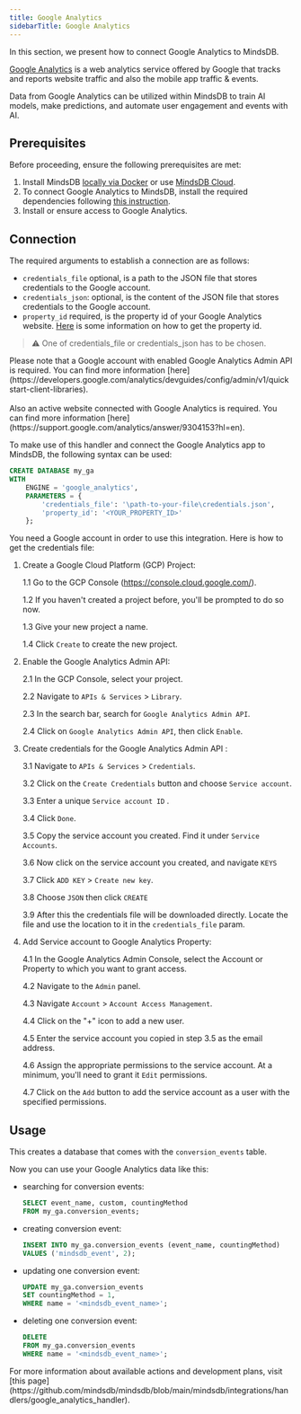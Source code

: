 ```yaml
---
title: Google Analytics
sidebarTitle: Google Analytics
---
```


In this section, we present how to connect Google Analytics to MindsDB.

[Google Analytics](https://analytics.google.com/) is a web analytics service offered by Google that tracks and reports website traffic and also the mobile app traffic & events.

Data from Google Analytics can be utilized within MindsDB to train AI models, make predictions, and automate user engagement and events with AI.

## Prerequisites

Before proceeding, ensure the following prerequisites are met:

1. Install MindsDB [locally via Docker](https://docs.mindsdb.com/setup/self-hosted/docker) or use [MindsDB Cloud](https://cloud.mindsdb.com/).
2. To connect Google Analytics to MindsDB, install the required dependencies following [this instruction](/setup/self-hosted/docker#install-dependencies).
3. Install or ensure access to Google Analytics.

## Connection

The required arguments to establish a connection are as follows:

* `credentials_file` optional, is a path to the JSON file that stores credentials to the Google account.
* `credentials_json`: optional, is the content of the JSON file that stores credentials to the Google account.
* `property_id` required, is the property id of your Google Analytics website. [Here](https://developers.google.com/analytics/devguides/reporting/data/v1/property-id) is some information on how to get the property id.
> ⚠️ One of credentials_file or credentials_json has to be chosen.

<Tip>
Please note that a Google account with enabled Google Analytics Admin API is required. You can find more information [here](https://developers.google.com/analytics/devguides/config/admin/v1/quickstart-client-libraries).<br></br>
Also an active website connected with Google Analytics is required. You can find more information [here](https://support.google.com/analytics/answer/9304153?hl=en).
</Tip>

To make use of this handler and connect the Google Analytics app to MindsDB, the following syntax can be used:

```sql
CREATE DATABASE my_ga
WITH
    ENGINE = 'google_analytics',
    PARAMETERS = {
        'credentials_file': '\path-to-your-file\credentials.json',
        'property_id': '<YOUR_PROPERTY_ID>'
    };
```
<Tip>

You need a Google account in order to use this integration. Here is how to get the credentials file:

1. Create a Google Cloud Platform (GCP) Project:

    1.1 Go to the GCP Console (https://console.cloud.google.com/).

    1.2 If you haven't created a project before, you'll be prompted to do so now.

    1.3 Give your new project a name.

    1.4 Click `Create` to create the new project.

2. Enable the Google Analytics Admin API:

    2.1 In the GCP Console, select your project.

    2.2 Navigate to `APIs & Services` > `Library`.

    2.3 In the search bar, search for `Google Analytics Admin API`.

    2.4 Click on ` Google Analytics Admin API `, then click `Enable`.

3. Create credentials for the  Google Analytics Admin API :

    3.1 Navigate to `APIs & Services` > `Credentials`.

    3.2 Click on the `Create Credentials` button and choose `Service account`.

    3.3 Enter a unique `Service account ID` .

    3.4 Click `Done`.

    3.5 Copy the service account you created. Find it under `Service Accounts`.

    3.6 Now click on the service account you created, and navigate `KEYS`

    3.7 Click `ADD KEY` > `Create new key`.

    3.8 Choose `JSON` then click `CREATE`

    3.9 After this the credentials file will be downloaded directly. Locate the file and use the location to it in the `credentials_file` param.

4. Add Service account to Google Analytics Property:

    4.1 In the Google Analytics Admin Console, select the Account or Property to which you want to grant access.

    4.2 Navigate to the `Admin` panel.

    4.3 Navigate `Account` > `Account Access Management`.

    4.4 Click on the "+" icon to add a new user.

    4.5 Enter the service account you copied in step 3.5 as the email address.

    4.6 Assign the appropriate permissions to the service account. At a minimum, you'll need to grant it `Edit` permissions.

    4.7 Click on the `Add` button to add the service account as a user with the specified permissions.
</Tip>

## Usage

This creates a database that comes with the `conversion_events` table.

Now you can use your Google Analytics data like this:

* searching for conversion events:

    ```sql
    SELECT event_name, custom, countingMethod
    FROM my_ga.conversion_events;
    ```

* creating conversion event:

    ```sql
    INSERT INTO my_ga.conversion_events (event_name, countingMethod)
    VALUES ('mindsdb_event', 2);
    ```

* updating one conversion event:

    ```sql
    UPDATE my_ga.conversion_events
    SET countingMethod = 1,
    WHERE name = '<mindsdb_event_name>';
    ```

* deleting one conversion event:

    ```sql
    DELETE
    FROM my_ga.conversion_events
    WHERE name = '<mindsdb_event_name>';
    ```

<Info>
For more information about available actions and development plans, visit [this page](https://github.com/mindsdb/mindsdb/blob/main/mindsdb/integrations/handlers/google_analytics_handler).
</Info>
